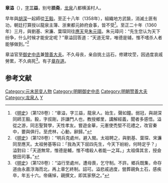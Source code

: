{{expand|time=2013-05-22T13:06:06+00:00}}
'''章溢'''（{{bd|1314年||1369年||}}），[[表字|字]]'''三益'''，别号'''损斋'''，[[龍泉縣|龙泉]]八都横溪村人。

早年與[[胡深|胡深]]一起師從[[王毅|王毅]]。至正十八年（1358年），組織地方武裝，消滅土匪有功，朝廷打算授以龍泉主簿、浙東都元帥府僉事，皆不受<ref>《[[明史|明史]]》（第128卷）：“章溢，字三益，龍泉人。始生，聲如鐘。弱冠，與胡深同師王毅。毅，字叔剛，許謙門人也，教授鄉里，講解經義，聞者多感悟。溢從之游，同志聖賢學，天性孝友。嘗遊金華，元憲使禿堅不花禮之，改官秦中，要與俱行。至虎林，心動，辭歸。”</ref>。至正二十年（1360年）三月，與劉基、宋濂、葉琛同往[[应天府_(明朝)|應天]]見[[朱元璋|朱元璋]]。朱元璋问：“先生您认为天下纷争，什么时候才能安定呢？”章溢回答道：“天道无常，唯德是辅，惟不嗜杀人者能够做到。”<ref>《[[明史|明史]]》（第128卷）：“明兵克處州，避入閩。太祖聘之，與劉基、葉琛、宋濂同至應天。太祖勞基等曰：「我為天下屈四先生，今天下紛紛，何時定乎？」溢對曰：「天道無常，惟德是輔，惟不嗜殺人者能一之耳。」太祖偉其言，授僉營田司事。”</ref>

章溢官至[[御史中丞|御史中丞]]兼[[贊善大夫|贊善大夫]]。不久母丧，亲自挑土运石，修建坟茔，因過度哀戚勞累，不久病死<ref>《[[明史|明史]]》（第128卷）：“溢行至處州，遭母喪，乞守制。不許。鄉兵既集，命存道由永嘉浮海而北，再上章乞終制。詔可。溢悲戚過度，營葬親負土石，感疾卒，年五十六。帝痛悼，親撰文，即其家祭之。”</ref>。有子[[章存道|章存道]]。

==参考文献==
{{wikisource|明史/卷128}}
<div class="references-small">
<references></references>
</div>

{{明朝官员小作品}}
{{DEFAULTSORT:Z}}
[[Category:元末民变人物|Category:元末民变人物]]
[[Category:明朝御史中丞|Category:明朝御史中丞]]
[[Category:明朝赞善大夫|Category:明朝赞善大夫]]
[[Category:龙泉人|Category:龙泉人]]
[[Category:章姓|Y]]
